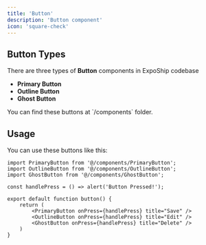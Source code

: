```yaml
---
title: 'Button'
description: 'Button component'
icon: 'square-check'
---
```


## Button Types
There are three types of **Button** components in ExpoShip codebase

- **Primary Button**
- **Outline Button**
- **Ghost Button**

<Tip>
    You can find these buttons at `/components` folder.
</Tip>

## Usage
You can use these buttons like this:

```tsx Buttons.tsx
import PrimaryButton from '@/components/PrimaryButton';
import OutlineButton from '@/components/OutlineButton';
import GhostButton from '@/components/GhostButton';
 
const handlePress = () => alert('Button Pressed!');
 
export default function button() {
	return (
		<PrimaryButton onPress={handlePress} title="Save" />
		<OutlineButton onPress={handlePress} title="Edit" />
		<GhostButton onPress={handlePress} title="Delete" />
	)
}
```